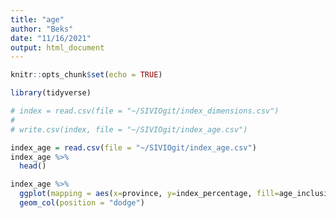 ```yaml
---
title: "age"
author: "Beks"
date: "11/16/2021"
output: html_document
---
```


```r
knitr::opts_chunk$set(echo = TRUE)

library(tidyverse)
```

```r
# index = read.csv(file = "~/SIVIOgit/index_dimensions.csv")
# 
# write.csv(index, file = "~/SIVIOgit/index_age.csv")
```

```r
index_age = read.csv(file = "~/SIVIOgit/index_age.csv")
index_age %>%
  head()
```

```r
index_age %>%
  ggplot(mapping = aes(x=province, y=index_percentage, fill=age_inclusion)) +
  geom_col(position = "dodge")
```

